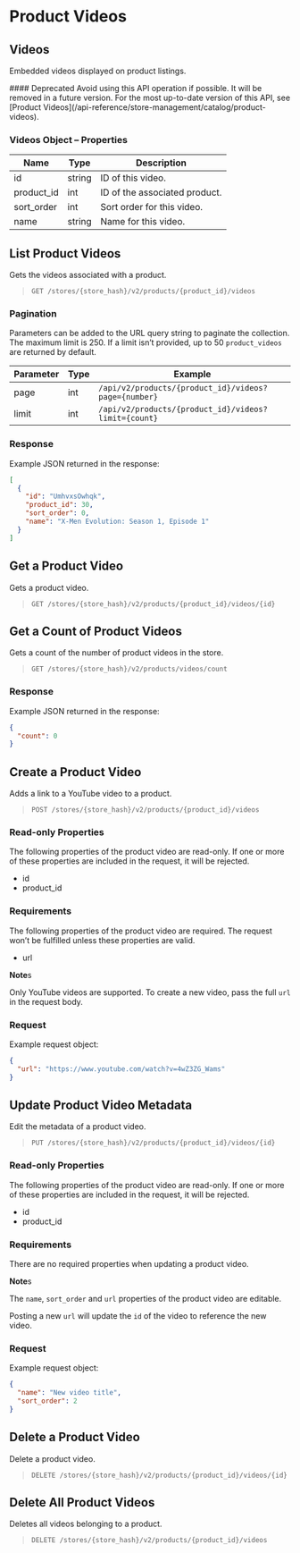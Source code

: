 # Product Videos

## Videos 

Embedded videos displayed on product listings.

<Callout type="warning">
  #### Deprecated
  Avoid using this API operation if possible. It will be removed in a future version.
  For the most up-to-date version of this API, see [Product Videos](/api-reference/store-management/catalog/product-videos).
</Callout>

### Videos Object – Properties 

| Name | Type | Description |
|-|-|-|
| id | string | ID of this video. |
| product_id | int | ID of the associated product. |
| sort_order | int | Sort order for this video. |
| name | string | Name for this video. |

## List Product Videos 

Gets the videos associated with a product.

>`GET /stores/{store_hash}/v2/products/{product_id}/videos`

### Pagination 

Parameters can be added to the URL query string to paginate the collection. The maximum limit is 250. If a limit isn’t provided, up to 50 `product_videos` are returned by default.

| Parameter | Type | Example |
|-|-|-|
| page | int | `/api/v2/products/{product_id}/videos?page={number}` |
| limit | int | `/api/v2/products/{product_id}/videos?limit={count}` |

### Response 

Example JSON returned in the response:

```json showLineNumbers
[
  {
    "id": "UmhvxsOwhqk",
    "product_id": 30,
    "sort_order": 0,
    "name": "X-Men Evolution: Season 1, Episode 1"
  }
]
```

## Get a Product Video 

Gets a product video.

>`GET /stores/{store_hash}/v2/products/{product_id}/videos/{id}`

## Get a Count of Product Videos 

Gets a count of the number of product videos in the store.

>`GET /stores/{store_hash}/v2/products/videos/count`

### Response 

Example JSON returned in the response:

```json showLineNumbers
{
  "count": 0
}
```

## Create a Product Video 

Adds a link to a YouTube video to a product.

>`POST /stores/{store_hash}/v2/products/{product_id}/videos`

### Read-only Properties 

The following properties of the product video are read-only. If one or more of these properties are included in the request, it will be rejected.

*   id
*   product_id

### Requirements 

The following properties of the product video are required. The request won’t be fulfilled unless these properties are valid.

*   url

**Note**s 

Only YouTube videos are supported. To create a new video, pass the full `url` in the request body.

### Request 

Example request object:

```json showLineNumbers
{
  "url": "https://www.youtube.com/watch?v=4wZ3ZG_Wams"
}
```

## Update Product Video Metadata 

Edit the metadata of a product video.

>`PUT /stores/{store_hash}/v2/products/{product_id}/videos/{id}`

### Read-only Properties 

The following properties of the product video are read-only. If one or more of these properties are included in the request, it will be rejected.

*   id
*   product_id

### Requirements 

There are no required properties when updating a product video. 

**Note**s 

The `name`, `sort_order` and `url` properties of the product video are editable.

Posting a new `url` will update the `id` of the video to reference the new video.

### Request 

Example request object:

```json showLineNumbers
{
  "name": "New video title",
  "sort_order": 2
}
```

## Delete a Product Video 

Delete a product video.

>`DELETE /stores/{store_hash}/v2/products/{product_id}/videos/{id}`

## Delete All Product Videos 

Deletes all videos belonging to a product.

>`DELETE /stores/{store_hash}/v2/products/{product_id}/videos`
